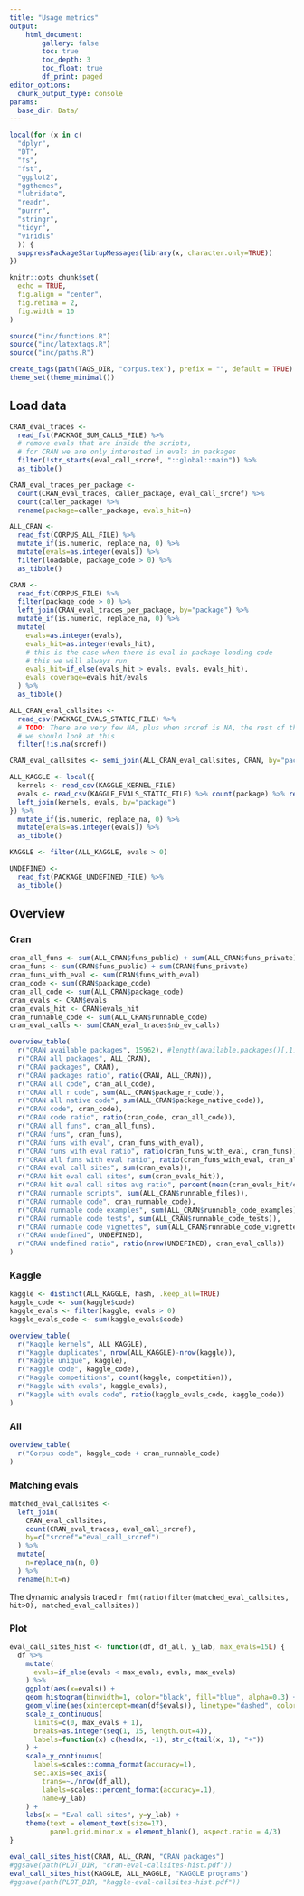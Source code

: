```yaml
---
title: "Usage metrics"
output:
    html_document:
        gallery: false
        toc: true
        toc_depth: 3
        toc_float: true
        df_print: paged
editor_options: 
  chunk_output_type: console
params:
  base_dir: Data/
---
```


```r
local(for (x in c(
  "dplyr", 
  "DT",
  "fs",
  "fst",
  "ggplot2",
  "ggthemes",
  "lubridate",
  "readr",
  "purrr",
  "stringr",
  "tidyr",
  "viridis"
  )) {
  suppressPackageStartupMessages(library(x, character.only=TRUE))
})

knitr::opts_chunk$set(
  echo = TRUE,
  fig.align = "center",
  fig.retina = 2,
  fig.width = 10
)

source("inc/functions.R")
source("inc/latextags.R")
source("inc/paths.R")

create_tags(path(TAGS_DIR, "corpus.tex"), prefix = "", default = TRUE)
theme_set(theme_minimal())
```

## Load data

```r
CRAN_eval_traces <- 
  read_fst(PACKAGE_SUM_CALLS_FILE) %>%
  # remove evals that are inside the scripts,
  # for CRAN we are only interested in evals in packages
  filter(!str_starts(eval_call_srcref, "::global::main")) %>% 
  as_tibble()

CRAN_eval_traces_per_package <- 
  count(CRAN_eval_traces, caller_package, eval_call_srcref) %>%
  count(caller_package) %>% 
  rename(package=caller_package, evals_hit=n)

ALL_CRAN <- 
  read_fst(CORPUS_ALL_FILE) %>%
  mutate_if(is.numeric, replace_na, 0) %>%
  mutate(evals=as.integer(evals)) %>% 
  filter(loadable, package_code > 0) %>% 
  as_tibble()

CRAN <- 
  read_fst(CORPUS_FILE) %>%
  filter(package_code > 0) %>%
  left_join(CRAN_eval_traces_per_package, by="package") %>% 
  mutate_if(is.numeric, replace_na, 0) %>%
  mutate(
    evals=as.integer(evals),
    evals_hit=as.integer(evals_hit),
    # this is the case when there is eval in package loading code
    # this we will always run
    evals_hit=if_else(evals_hit > evals, evals, evals_hit),
    evals_coverage=evals_hit/evals
  ) %>% 
  as_tibble()

ALL_CRAN_eval_callsites <- 
  read_csv(PACKAGE_EVALS_STATIC_FILE) %>% 
  # TODO: There are very few NA, plus when srcref is NA, the rest of the row in NA
  # we should look at this
  filter(!is.na(srcref))

CRAN_eval_callsites <- semi_join(ALL_CRAN_eval_callsites, CRAN, by="package")

ALL_KAGGLE <- local({
  kernels <- read_csv(KAGGLE_KERNEL_FILE)
  evals <- read_csv(KAGGLE_EVALS_STATIC_FILE) %>% count(package) %>% rename(evals=n)
  left_join(kernels, evals, by="package") 
}) %>%
  mutate_if(is.numeric, replace_na, 0) %>% 
  mutate(evals=as.integer(evals)) %>% 
  as_tibble()

KAGGLE <- filter(ALL_KAGGLE, evals > 0)

UNDEFINED <- 
  read_fst(PACKAGE_UNDEFINED_FILE) %>% 
  as_tibble()
```

## Overview

### Cran

```r
cran_all_funs <- sum(ALL_CRAN$funs_public) + sum(ALL_CRAN$funs_private)
cran_funs <- sum(CRAN$funs_public) + sum(CRAN$funs_private)
cran_funs_with_eval <- sum(CRAN$funs_with_eval)
cran_code <- sum(CRAN$package_code)
cran_all_code <- sum(ALL_CRAN$package_code)
cran_evals <- CRAN$evals
cran_evals_hit <- CRAN$evals_hit
cran_runnable_code <- sum(ALL_CRAN$runnable_code)
cran_eval_calls <- sum(CRAN_eval_traces$nb_ev_calls)

overview_table(
  r("CRAN available packages", 15962), #length(available.packages()[,1])), # from the CRAN mirror
  r("CRAN all packages", ALL_CRAN),
  r("CRAN packages", CRAN),
  r("CRAN packages ratio", ratio(CRAN, ALL_CRAN)),
  r("CRAN all code", cran_all_code),
  r("CRAN all r code", sum(ALL_CRAN$package_r_code)),
  r("CRAN all native code", sum(ALL_CRAN$package_native_code)),
  r("CRAN code", cran_code),
  r("CRAN code ratio", ratio(cran_code, cran_all_code)),
  r("CRAN all funs", cran_all_funs),
  r("CRAN funs", cran_funs),
  r("CRAN funs with eval", cran_funs_with_eval),
  r("CRAN funs with eval ratio", ratio(cran_funs_with_eval, cran_funs)),
  r("CRAN all funs with eval ratio", ratio(cran_funs_with_eval, cran_all_funs)),
  r("CRAN eval call sites", sum(cran_evals)),
  r("CRAN hit eval call sites", sum(cran_evals_hit)),
  r("CRAN hit eval call sites avg ratio", percent(mean(cran_evals_hit/cran_evals))),
  r("CRAN runnable scripts", sum(ALL_CRAN$runnable_files)),
  r("CRAN runnable code", cran_runnable_code),
  r("CRAN runnable code examples", sum(ALL_CRAN$runnable_code_examples)),
  r("CRAN runnable code tests", sum(ALL_CRAN$runnable_code_tests)),
  r("CRAN runnable code vignettes", sum(ALL_CRAN$runnable_code_vignettes)),
  r("CRAN undefined", UNDEFINED),
  r("CRAN undefined ratio", ratio(nrow(UNDEFINED), cran_eval_calls))
)
```

### Kaggle

```r
kaggle <- distinct(ALL_KAGGLE, hash, .keep_all=TRUE)
kaggle_code <- sum(kaggle$code)
kaggle_evals <- filter(kaggle, evals > 0)
kaggle_evals_code <- sum(kaggle_evals$code)

overview_table(
  r("Kaggle kernels", ALL_KAGGLE),
  r("Kaggle duplicates", nrow(ALL_KAGGLE)-nrow(kaggle)),
  r("Kaggle unique", kaggle),
  r("Kaggle code", kaggle_code),
  r("Kaggle competitions", count(kaggle, competition)),
  r("Kaggle with evals", kaggle_evals),
  r("Kaggle with evals code", ratio(kaggle_evals_code, kaggle_code))
)
```

### All

```r
overview_table(
  r("Corpus code", kaggle_code + cran_runnable_code)
)
```


### Matching evals

```r
matched_eval_callsites <-
  left_join(
    CRAN_eval_callsites, 
    count(CRAN_eval_traces, eval_call_srcref), 
    by=c("srcref"="eval_call_srcref")
  ) %>%
  mutate(
    n=replace_na(n, 0)
  ) %>%
  rename(hit=n)
```

The dynamic analysis traced `r fmt(ratio(filter(matched_eval_callsites, hit>0), matched_eval_callsites))`

### Plot

```r
eval_call_sites_hist <- function(df, df_all, y_lab, max_evals=15L) {
  df %>% 
    mutate(
      evals=if_else(evals < max_evals, evals, max_evals)
    ) %>%
    ggplot(aes(x=evals)) + 
    geom_histogram(binwidth=1, color="black", fill="blue", alpha=0.3) +
    geom_vline(aes(xintercept=mean(df$evals)), linetype="dashed", color="red", size=0.2) +
    scale_x_continuous(
      limits=c(0, max_evals + 1), 
      breaks=as.integer(seq(1, 15, length.out=4)), 
      labels=function(x) c(head(x, -1), str_c(tail(x, 1), "+"))
    ) +
    scale_y_continuous(
      labels=scales::comma_format(accuracy=1),
      sec.axis=sec_axis(
        trans=~./nrow(df_all), 
        labels=scales::percent_format(accuracy=.1), 
        name=y_lab)
    ) +
    labs(x = "Eval call sites", y=y_lab) +
    theme(text = element_text(size=17),
          panel.grid.minor.x = element_blank(), aspect.ratio = 4/3) 
}

eval_call_sites_hist(CRAN, ALL_CRAN, "CRAN packages")
#ggsave(path(PLOT_DIR, "cran-eval-callsites-hist.pdf"))
eval_call_sites_hist(KAGGLE, ALL_KAGGLE, "KAGGLE programs")
#ggsave(path(PLOT_DIR, "kaggle-eval-callsites-hist.pdf"))
```
